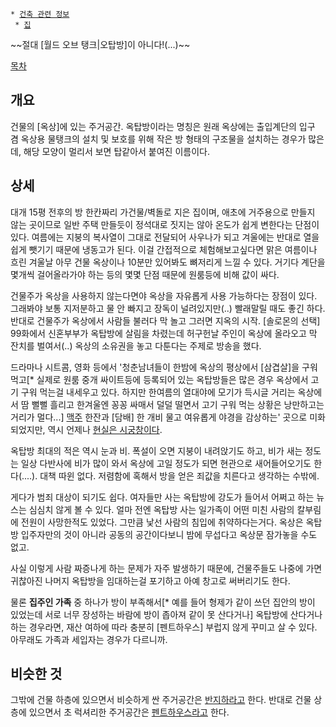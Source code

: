  * [[건축 관련 정보]]
  * [[집]]
~~절대 [월드 오브 탱크|오탑방]이 아니다!(...)~~

[[목차]]
== 개요 ==
건물의 [옥상]에 있는 주거공간. 옥탑방이라는 명칭은 원래 옥상에는 출입계단의 입구 겸 옥상용 물탱크의 설치 및 보호를 위해 작은 방 형태의 구조물을 설치하는 경우가 많은데, 해당 모양이 멀리서 보면 탑같아서 붙여진 이름이다. 

== 상세 ==
대개 15평 전후의 방 한칸짜리 가건물/벽돌로 지은 집이며, 애초에 거주용으로 만들지 않는 곳이므로 일반 주택 만들듯이 정석대로 짓지는 않아 온도가 쉽게 변한다는 단점이 있다. 여름에는 지붕의 복사열이 그대로 전달되어 사우나가 되고 겨울에는 반대로 열을 쉽게 뺏기기 때문에 냉동고가 된다. 이걸 간접적으로 체험해보고싶다면 맑은 여름이나 흐린 겨울날 아무 건물 옥상이나 10분만 있어봐도 뼈저리게 느낄 수 있다. 거기다 계단을 몇개씩 걸어올라가야 하는 등의 몇몇 단점 때문에 원룸등에 비해 값이 싸다.

건물주가 옥상을 사용하지 않는다면야 옥상을 자유롭게 사용 가능하다는 장점이 있다. 그래봐야 보통 지저분하고 물 안 빠지고 장독이 널려있지만(..) 빨래말릴 때도 좋긴 하다. 반대로 건물주가 옥상에서 사람들 불러다 막 놀고 그러면 지옥의 시작. [솔로몬의 선택] 99화에서 신혼부부가 옥탑방에 살림을 차렸는데 허구헌날 주인이 옥상에 올라오고 막 잔치를 벌여서(..) 옥상의 소유권을 놓고 다툰다는 주제로 방송을 했다.

드라마나 시트콤, 영화 등에서 '청춘남녀들이 한밤에 옥상의 평상에서 [삼겹살]을 구워먹고[* 실제로 원룸 중개 싸이트등에 등록되어 있는 옥탑방들은 많은 경우 옥상에서 고기 구워 먹는걸 내세우고 있다. 하지만 한여름의 열대야에 모기가 득시글 거리는 옥상에서 땀 뻘뻘 흘리고 한겨울엔 꽁꽁 싸매서 덜덜 떨면서 고기 구워 먹는 상황은 낭만하고는 거리가 멀다...] [[맥주]] 한잔과 [담배] 한 개비 물고 여유롭게 야경을 감상하는' 곳으로 미화되었지만, 역시 언제나 [[현실은 시궁창]]이다.

옥탑방 최대의 적은 역시 눈과 비. 폭설이 오면 지붕이 내려앉기도 하고, 비가 새는 정도는 일상 다반사에 비가 많이 와서 옥상에 고일 정도가 되면 현관으로 새어들어오기도 한다(....). 대책 따윈 없다. 저렴함에 혹해서 방을 얻은 죄값을 치른다고 생각하는 수밖에.

게다가 범죄 대상이 되기도 쉽다. 여자들만 사는 옥탑방에 강도가 들어서 어쩌고 하는 뉴스는 심심치 않게 볼 수 있다. 얼마 전엔 옥탑방 사는 일가족이 어떤 미친 사람의 칼부림에 전원이 사망한적도 있었다. 그만큼 낯선 사람의 침입에 취약하다는거다. 옥상은 옥탑방 입주자만의 것이 아니라 공동의 공간이다보니 밤에 무섭다고 옥상문 잠가놓을 수도 없고.

사실 이렇게 사람 짜증나게 하는 문제가 자주 발생하기 때문에, 건물주들도 나중에 가면 귀찮아진 나머지 옥탑방을 임대하는걸 포기하고 아예 창고로 써버리기도 한다.

물론 '''집주인 가족''' 중 하나가 방이 부족해서[* 예를 들어 형제가 같이 쓰던 집안의 방이 있었는데 서로 너무 장성하는 바람에 방이 좁아져 같이 못 산다거나] 옥탑방에 산다거나 하는 경우라면, 재산 여하에 따라 충분히 [펜트하우스] 부럽지 않게 꾸미고 살 수 있다. 아무래도 가족과 세입자는 경우가 다르니까.

== 비슷한 것 ==
그밖에 건물 하층에 있으면서 비슷하게 싼 주거공간은 [[반지하]]라고 한다.
반대로 건물 상층에 있으면서 초 럭셔리한 주거공간은 [[펜트하우스]]라고 한다.
